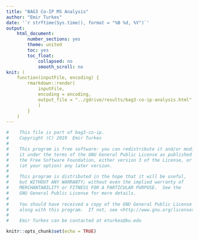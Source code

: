 ```yaml
---
title: "BAG3 Co-IP MS Analysis"
author: "Emir Turkes"
date: '`r strftime(Sys.time(), format = "%B %d, %Y")`'
output:
    html_document:
        number_sections: yes
        theme: united
        toc: yes
        toc_float:
            collapsed: no
            smooth_scroll: no
knit: (
    function(inputFile, encoding) {
        rmarkdown::render(
            inputFile,
            encoding = encoding,
            output_file = "../gdrive/results/bag3-co-ip-analysis.html"
            )
        }
    )
---
```


```r
#    This file is part of bag3-co-ip.
#    Copyright (C) 2019  Emir Turkes
#
#    This program is free software: you can redistribute it and/or modify
#    it under the terms of the GNU General Public License as published by
#    the Free Software Foundation, either version 3 of the License, or
#    (at your option) any later version.
#
#    This program is distributed in the hope that it will be useful,
#    but WITHOUT ANY WARRANTY; without even the implied warranty of
#    MERCHANTABILITY or FITNESS FOR A PARTICULAR PURPOSE.  See the
#    GNU General Public License for more details.
#
#    You should have received a copy of the GNU General Public License
#    along with this program.  If not, see <http://www.gnu.org/licenses/>.
#
#    Emir Turkes can be contacted at eturkes@bu.edu
```

```r
knitr::opts_chunk$set(echo = TRUE)
```
